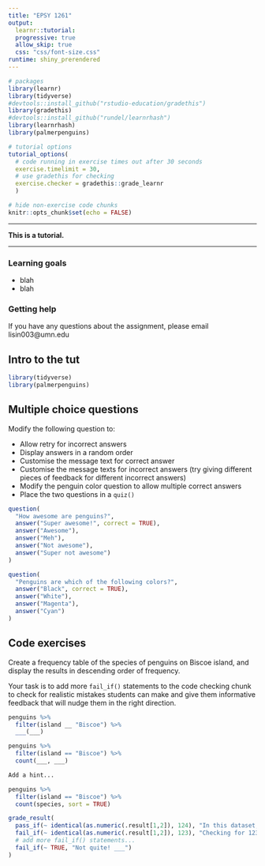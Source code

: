 ```yaml
---
title: "EPSY 1261"
output: 
  learnr::tutorial:
  progressive: true
  allow_skip: true
  css: "css/font-size.css"
runtime: shiny_prerendered
---
```


```r
# packages
library(learnr)
library(tidyverse)
#devtools::install_github("rstudio-education/gradethis")
library(gradethis)
#devtools::install_github("rundel/learnrhash")
library(learnrhash)
library(palmerpenguins)

# tutorial options
tutorial_options(
  # code running in exercise times out after 30 seconds
  exercise.timelimit = 30, 
  # use gradethis for checking
  exercise.checker = gradethis::grade_learnr
  )

# hide non-exercise code chunks
knitr::opts_chunk$set(echo = FALSE)
```


---

**This is a tutorial.**

---

### Learning goals
  - blah
  - blah

### Getting help
If you have any questions about the assignment, please email lisin003@umn.edu 


## Intro to the tut

```r
library(tidyverse)
library(palmerpenguins)

```

## Multiple choice questions

Modify the following question to:

- Allow retry for incorrect answers
- Display answers in a random order
- Customise the message text for correct answer
- Customise the message texts for incorrect answers (try giving different pieces of feedback for different incorrect answers)
- Modify the penguin color question to allow multiple correct answers
- Place the two questions in a `quiz()`

```r
question(
  "How awesome are penguins?",
  answer("Super awesome!", correct = TRUE),
  answer("Awesome"),
  answer("Meh"),
  answer("Not awesome"),
  answer("Super not awesome")
)
```

```r
question(
  "Penguins are which of the following colors?",
  answer("Black", correct = TRUE),
  answer("White"),
  answer("Magenta"),
  answer("Cyan")
)
```

## Code exercises

Create a frequency table of the species of penguins on Biscoe island, and display the results in descending order of frequency.

Your task is to add more `fail_if()` statements to the code checking chunk to check for realistic mistakes students can make and give them informative feedback that will nudge them in the right direction.

```r
penguins %>%
  filter(island __ "Biscoe") %>%
  ___(___)
```

```r
penguins %>%
  filter(island == "Biscoe") %>%
  count(___, ___)
```

```r
Add a hint...
```

```r
penguins %>%
  filter(island == "Biscoe") %>%
  count(species, sort = TRUE)
```

```r
grade_result(
  pass_if(~ identical(as.numeric(.result[1,2]), 124), "In this dataset, the most common species of penguins on Biscoe island are Gentoo pengiuns."),
  fail_if(~ identical(as.numeric(.result[1,2]), 123), "Checking for 123 doesn't make sense here, change this to some other realistic check."),
  # add more fail_if() statements...
  fail_if(~ TRUE, "Not quite! ___")
)
```






